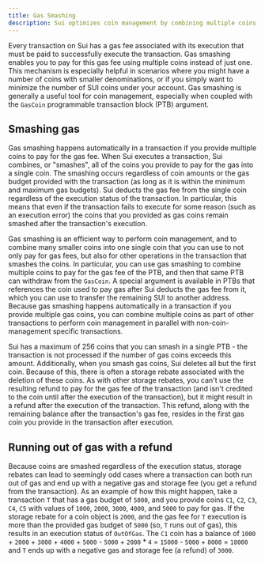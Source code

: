 ---
title: Gas Smashing
description: Sui optimizes coin management by combining multiple coins into a single object to pay for gas fees.
---

Every transaction on Sui has a gas fee associated with its execution that must be paid to successfully execute the transaction. Gas smashing enables you to pay for this gas fee using multiple coins instead of just one. This mechanism is especially helpful in scenarios where you might have a number of coins with smaller denominations, or if you simply want to minimize the number of SUI coins under your account. Gas smashing is generally a useful tool for coin management, especially when coupled with the `GasCoin` programmable transaction block (PTB) argument. 

## Smashing gas

Gas smashing happens automatically in a transaction if you provide multiple coins to pay for the gas fee. When Sui executes a transaction, Sui combines, or "smashes", all of the coins you provide to pay for the gas into a single coin. The smashing occurs regardless of coin amounts or the gas budget provided with the transaction (as long as it is within the minimum and maximum gas budgets). Sui deducts the gas fee from the single coin regardless of the execution status of the transaction. In particular, this means that even if the transaction fails to execute for some reason (such as an execution error) the coins that you provided as gas coins remain smashed after the transaction's execution.

Gas smashing is an efficient way to perform coin management, and to combine many smaller coins into one single coin that you can use to not only pay for gas fees, but also for other operations in the transaction that smashes the coins. In particular, you can use gas smashing to combine multiple coins to pay for the gas fee of the PTB, and then that same PTB can withdraw from the `GasCoin`. A special argument is available in PTBs that references the coin used to pay gas after Sui deducts the gas fee from it, which you can use to transfer the remaining SUI to another address. Because gas smashing happens automatically in a transaction if you provide multiple gas coins, you can combine multiple coins as part of other transactions to perform coin management in parallel with non-coin-management specific transactions.

Sui has a maximum of 256 coins that you can smash in a single PTB - the transaction is not processed if the number of gas coins exceeds this amount. Additionally, when you smash gas coins, Sui deletes all but the first coin. Because of this, there is often a storage rebate associated with the deletion of these coins. As with other storage rebates, you can't use the resulting refund to pay for the gas fee of the transaction (and isn't credited to the coin until after the execution of the transaction), but it might result in a refund after the execution of the transaction. This refund, along with the remaining balance after the transaction's gas fee, resides in the first gas coin you provide in the transaction after execution. 

## Running out of gas with a refund

Because coins are smashed regardless of the execution status, storage rebates can lead to seemingly odd cases where a transaction can both run out of gas and end up with a negative gas and storage fee (you get a refund from the transaction). As an example of how this might happen, take a transaction `T` that has a gas budget of `5000`, and you provide coins `C1`, `C2`, `C3`, `C4`, `C5` with values of `1000`, `2000`, `3000`, `4000`, and `5000` to pay for gas. If the storage rebate for a coin object is `2000`, and the gas fee for `T` execution is more than the provided gas budget of `5000` (so, `T` runs out of gas), this results in an execution status of `OutOfGas`. The `C1` coin has a balance of `1000` + `2000` + `3000` + `4000` + `5000` - `5000` + `2000` * `4` = `15000` - `5000` + `8000` = `18000` and `T` ends up with a negative gas and storage fee (a refund) of `3000`. 